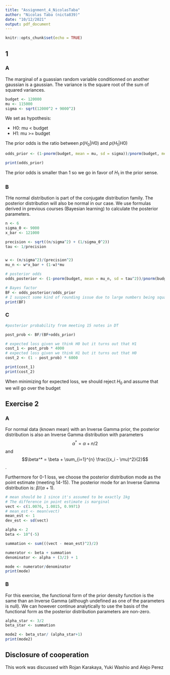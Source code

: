 ```yaml
---
title: "Assignment_4_NicolasTaba"
author: "Nicolas Taba (nicta839)"
date: "10/12/2021"
output: pdf_document
---
```


```r
knitr::opts_chunk$set(echo = TRUE)
```


## 1

### A

The marginal of a guassian random variable conditionned on another gaussian is a gaussian. The variance is the square root of the sum of squared variances.


```r
budget <- 120000
mu <- 115000
sigma <- sqrt(12000^2 + 9000^2)


```

We set as hypothesis:

* H0: mu < budget
* H1: mu >= budget

The prior odds is the ratio between $p(H_0|H0)$ and $p(H_1|H0)$

```r
odds_prior <- (1-pnorm(budget, mean = mu, sd = sigma))/pnorm(budget, mean = mu, sd = sigma)

print(odds_prior)
```

The prior odds is smaller than 1 so we go in favor of $H_1$ in the prior sense.

### B

THe normal distribution is part of the conjugate distribution family. The posterior distribution will also be normal in our case. We use formulas derived in previous courses (Bayesian learning) to calculate the posterior parameters.

```r
n <- 6
sigma_0 <- 9000
x_bar <- 121000

precision <- sqrt((n/sigma^2) + (1/sigma_0^2))
tau <- 1/precision


w <- (n/sigma^2)/(precision^2)
mu_n <- w*x_bar + (1-w)*mu

# posterior odds
odds_posterior <- (1-pnorm(budget, mean = mu_n, sd = tau^2))/pnorm(budget, mean = mu_n, sd = tau^2)

# Bayes factor
BF <- odds_posterior/odds_prior
# I suspect some kind of rounding issue due to large numbers being squared
print(BF)
```

### C

```r
#posterior probability from meeting 15 notes in DT

post_prob <- BF/(BF+odds_prior)

# expected loss given we think H0 but it turns out that H1
cost_1 <- post_prob * 4000
# expected loss given we think H1 but it turns out that H0
cost_2 <- (1 - post_prob) * 6000

print(cost_1)
print(cost_2)
```

When minimizing for expected loss, we should reject $H_0$ and assume that we will go over the budget

## Exercise 2

### A

For normal data (known mean) with an Inverse Gamma prior, the posterior distribution is also an Inverse Gamma distribution with parameters $$\alpha^* = \alpha + n/2 $$ and $$\beta^* = \beta + \sum_{i=1}^{n} \frac{(x_i - \mu)^2}{2}$$.

Furthermore for 0-1 loss, we choose the posterior distribution mode as the point estimate (meeting 14-15). The posterior mode for an Inverse Gamma distribution is: $\beta/(\alpha+1)$.

```r
# mean should be 1 since it's assumed to be exactly 1kg
# The difference in point estimate is marginal
vect <- c(1.0076, 1.0015, 0.9971)
# mean_est <- mean(vect)
mean_est <- 1
dev_est <- sd(vect)

alpha <- 2
beta <- 10^(-5)

summation <- sum(((vect - mean_est)^2)/2)

numerator <- beta + summation
denominator <- alpha + (3/2) + 1

mode <- numerator/denominator
print(mode)
```


### B

For this exercise, the functional form of the prior density function is the same than an Inverse Gamma (although undefined as one of the parameters is null). We can however continue analytically to use the basis of the functional form as the posterior distribution parameters are non-zero.

```r
alpha_star <- 3/2
beta_star <- summation

mode2 <- beta_star/ (alpha_star+1)
print(mode2)

```


## Disclosure of cooperation

This work was discussed with Rojan Karakaya, Yuki Washio and Alejo Perez